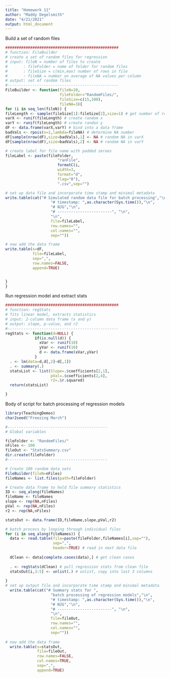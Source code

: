 ```yaml
---
title: "Homework 11"
author: "Maddy Degelsmith"
date: "4/21/2021"
output: html_document
---
```


Build a set of random files
```r
##################################################
# function: FileBuilder
# create a set of random files for regression
# input: fileN = number of files to create
#       : fileFolder = name of folder for random files
#       : fileSize = c(min,max) number of rows in file
#       : fileNA = number on average of NA values per column
# output: set of random files
#------------------------------------------------- 
FileBuilder <- function(fileN=10,
                        fileFolder="RandomFiles/",
                        fileSize=c(15,100),
                        fileNA=3){
for (i in seq_len(fileN)) {
fileLength <- sample(fileSize[1]:fileSize[2],size=1) # get number of rows
varX <- runif(fileLength) # create random x
varY <- runif(fileLength) # create randon y
dF <- data.frame(varX,varY) # bind into a data frame
badVals <- rpois(n=1,lambda=fileNA) # determine NA number
dF[sample(nrow(dF),size=badVals),1] <- NA # random NA in varX
dF[sample(nrow(dF),size=badVals),2] <- NA # random NA in varY

# create label for file name with padded zeroes
fileLabel <- paste(fileFolder,
                       "ranFile",
                       formatC(i,
                       width=3,
                       format="d",
                       flag="0"),
                       ".csv",sep="")

# set up data file and incorporate time stamp and minimal metadata
write.table(cat("# Simulated random data file for batch processing","\n",
                    "# timestamp: ",as.character(Sys.time()),"\n",
                    "# NJG","\n",
                    "# ------------------------", "\n",
                    "\n",
                    file=fileLabel,
                    row.names="",
                    col.names="",
                    sep=""))

# now add the data frame
write.table(x=dF,
            file=fileLabel,
            sep=",",
            row.names=FALSE,
            append=TRUE)


}
}
```

Run regression model and extract stats
```r
##################################################
# function: regStats
# fits linear model, extracts statistics
# input: 2-column data frame (x and y)
# output: slope, p-value, and r2
#------------------------------------------------- 
regStats <- function(d=NULL) {
             if(is.null(d)) {
               xVar <- runif(10)
               yVar <- runif(10)
               d <- data.frame(xVar,yVar)
             }
  . <- lm(data=d,d[,2]~d[,1])
  . <- summary(.)
  statsList <- list(Slope=.$coefficients[2,1],
                    pVal=.$coefficients[2,4],
                    r2=.$r.squared)
  return(statsList)

}
```

Body of script for batch processing of regression models
```r
library(TeachingDemos)
char2seed("Freezing March")

#--------------------------------------------
# Global variables

fileFolder <- "RandomFiles/"
nFiles <- 100
fileOut <- "StatsSummary.csv"
dir.create(fileFolder)
#--------------------------------------------

# Create 100 random data sets
FileBuilder(fileN=nFiles)
fileNames <- list.files(path=fileFolder)

# Create data frame to hold file summary statistics
ID <- seq_along(fileNames)
fileName <- fileNames
slope <- rep(NA,nFiles)
pVal <- rep(NA,nFiles)
r2 <- rep(NA,nFiles)

statsOut <- data.frame(ID,fileName,slope,pVal,r2)

# batch process by looping through individual files
for (i in seq_along(fileNames)) {
  data <- read.table(file=paste(fileFolder,fileNames[i],sep=""),
                     sep=",",
                     header=TRUE) # read in next data file
  
  dClean <- data[complete.cases(data),] # get clean cases
  
  . <- regStats(dClean) # pull regression stats from clean file
  statsOut[i,3:5] <- unlist(.) # unlist, copy into last 3 columns
  
}
# set up output file and incorporate time stamp and minimal metadata
  write.table(cat("# Summary stats for ",
                    "batch processing of regression models","\n",
                    "# timestamp: ",as.character(Sys.time()),"\n",
                    "# NJG","\n",
                    "# ------------------------", "\n",
                    "\n",
                    file=fileOut,
                    row.names="",
                    col.names="",
                    sep=""))
  
# now add the data frame
  write.table(x=statsOut,
              file=fileOut,
              row.names=FALSE,
              col.names=TRUE,
              sep=",",
              append=TRUE)

```